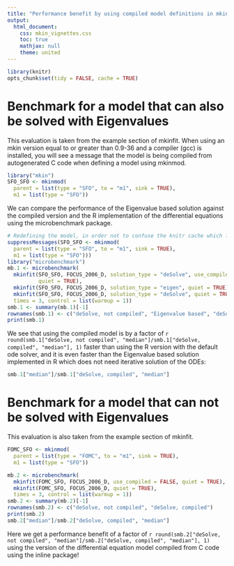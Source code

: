 ---
title: "Performance benefit by using compiled model definitions in mkin"
output:
  html_document:
    css: mkin_vignettes.css
    toc: true
    mathjax: null
    theme: united
---
<!--
%\VignetteEngine{knitr::rmarkdown}
%\VignetteIndexEntry{Performance benefit by using compiled model definitions in mkin}
-->

```{r, include = FALSE}
library(knitr)
opts_chunk$set(tidy = FALSE, cache = TRUE)
```

# Benchmark for a model that can also be solved with Eigenvalues

This evaluation is taken from the example section of mkinfit. When using an mkin version
equal to or greater than 0.9-36 and a compiler (gcc) is installed, you will see
a message that the model is being compiled from autogenerated C code when
defining a model using mkinmod.

```{r create_SFO_SFO}
library("mkin")
SFO_SFO <- mkinmod(
  parent = list(type = "SFO", to = "m1", sink = TRUE),
  m1 = list(type = "SFO"))
```

We can compare the performance of the Eigenvalue based solution against the
compiled version and the R implementation of the differential equations using
the microbenchmark package.


```{r benchmark_SFO_SFO, echo=-(1:2)}
# Redefining the model, in order not to confuse the knitr cache which leads to segfaults
suppressMessages(SFO_SFO <- mkinmod(
  parent = list(type = "SFO", to = "m1", sink = TRUE),
  m1 = list(type = "SFO")))
library("microbenchmark")
mb.1 <- microbenchmark(
  mkinfit(SFO_SFO, FOCUS_2006_D, solution_type = "deSolve", use_compiled = FALSE, 
          quiet = TRUE),
  mkinfit(SFO_SFO, FOCUS_2006_D, solution_type = "eigen", quiet = TRUE),
  mkinfit(SFO_SFO, FOCUS_2006_D, solution_type = "deSolve", quiet = TRUE),
  times = 3, control = list(warmup = 1))
smb.1 <- summary(mb.1)[-1]
rownames(smb.1) <- c("deSolve, not compiled", "Eigenvalue based", "deSolve, compiled")
print(smb.1)
```

We see that using the compiled model is by a factor of 
`r round(smb.1["deSolve, not compiled", "median"]/smb.1["deSolve, compiled", "median"], 1)` 
faster than using the R version with the default ode solver, and it is even
faster than the Eigenvalue based solution implemented in R which does not need
iterative solution of the ODEs:

```{r}
smb.1["median"]/smb.1["deSolve, compiled", "median"]
```

# Benchmark for a model that can not be solved with Eigenvalues

This evaluation is also taken from the example section of mkinfit. 

```{r benchmark_FOMC_SFO}
FOMC_SFO <- mkinmod(
  parent = list(type = "FOMC", to = "m1", sink = TRUE),
  m1 = list(type = "SFO"))

mb.2 <- microbenchmark(
  mkinfit(FOMC_SFO, FOCUS_2006_D, use_compiled = FALSE, quiet = TRUE),
  mkinfit(FOMC_SFO, FOCUS_2006_D, quiet = TRUE),
  times = 3, control = list(warmup = 1))
smb.2 <- summary(mb.2)[-1]
rownames(smb.2) <- c("deSolve, not compiled", "deSolve, compiled")
print(smb.2)
smb.2["median"]/smb.2["deSolve, compiled", "median"]

```

Here we get a performance benefit of a factor of 
`r round(smb.2["deSolve, not compiled", "median"]/smb.2["deSolve, compiled", "median"], 1)` 
using the version of the differential equation model compiled from C code using
the inline package!
